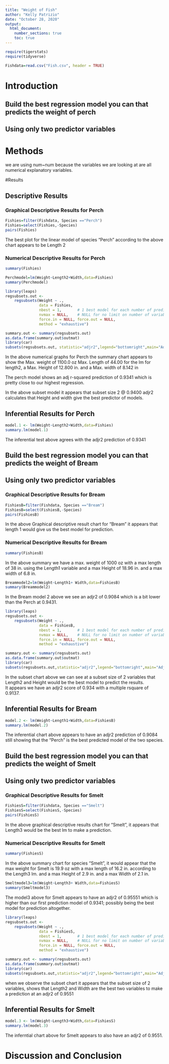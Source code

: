 ```yaml
---
title: "Weight of Fish"
author: "Kelly Patrizio"
date: "October 28, 2020"
output: 
  html_document:
    number_sections: true
    toc: true
---
```



```r
require(tigerstats)
require(tidyverse)
```

```r
Fishdata=read.csv("Fish.csv", header = TRUE)
```


# Introduction

<!--In this section you explain what you are trying to show.  Where did the data come from?  What is the research or other question you are trying to answer?!-->

## Build the best regression model you can that predicts the weight of perch
## Using only two predictor variables 


# Methods

<!--Decide on your methods:  use "variable analysis" or other appropriate descriptors.  Make sure to choose at least one graphical method and at least one numerical method.!-->

we are using num~num because the variables we are looking at are all numerical explanatory variables.

#Results

<!--Divide this section into two sub-sections:  One for your descriptive  results and one for your inferential results.!-->

## Descriptive Results

### Graphical Descriptive Results for Perch

<!--Graphical results here.  Make sure to show your code.  Provide appropriate labels for axes, giving units if possible, and provide a good title for the graph, too.  Use the graphical results to describe the patterns if any that exist in the data as focused toward the research question!-->


```r
Fishies=filter(Fishdata, Species =="Perch")
Fishies=select(Fishies,-Species)
pairs(Fishies)
``` 
The best plot for the  linear model of species "Perch" according to the above chart appears to be Length 2

### Numerical Descriptive Results for Perch

<!--Numerical results go here. Use the numerical results to describe the patterns if any that exist in the data as focused toward the research question!-->


```r
summary(Fishies)
```



```r
Perchmodel=lm(Weight~Length2+Width,data=Fishies)
summary(Perchmodel)
```

```r
library(leaps)
regsubsets.out <-
    regsubsets(Weight ~ .,
               data = Fishies,
               nbest = 1,       # 1 best model for each number of predictors
               nvmax = NULL,    # NULL for no limit on number of variables
               force.in = NULL, force.out = NULL,
               method = "exhaustive")

summary.out <- summary(regsubsets.out)
as.data.frame(summary.out$outmat)
library(car)
subsets(regsubsets.out, statistic="adjr2",legend="bottomright",main="Adjusted R^2")
```

In the above numerical graphs for Perch the summary chart appears to show the 
Max. weight of 1100.0 oz   Max. Length of 44.00 for the lm for length2, a
Max. Height of 12.800 in. and a Max. width of 8.142 in

The perch model shows an adj r-squared prediction of 0.9341 which is pretty close
to our highest regression.

In the above subset model it appears that subset size 2 @ 0.9400 adjr2 
calculates that Height and width give the best  predictor of models.


## Inferential Results for Perch

<!--State hypothesis clearly.  Make sure your discussion of the inferential test covers all the aspects that the test output produces, such as test statistic, p-value etc.  Make a decision about the null hypothesis, explain the assumptions on which the selected test/procedure was based, and why the chosen procedure satisfies the assumptions and is appropriate to answer the research question!-->

  
```r
model.1 <- lm(Weight~Length2+Width,data=Fishies)
summary.lm(model.1)
```

The inferential test above agrees with the adjr2 prediction of 0.9341

## Build the best regression model you can that predicts the weight of Bream
## Using only two predictor variables 


### Graphical Descriptive Results for Bream

```r
FishiesB=filter(Fishdata, Species =="Bream")
FishiesB=select(FishiesB,-Species)
pairs(FishiesB)
```

In the above Graphical descriptive result chart for "Bream" it appears that 
length 1 would give us the best model for prediction.


### Numerical Descriptive Results for Bream

```r
summary(FishiesB)
```

In the above summary we have a max. weight of 1000 oz with a max length of 
38 in. using the Length1 variable and a max Height of 18.96 in. and a max
width of 6.8 in.

```r
Breammodel2=lm(Weight~Length1+ Width,data=FishiesB)
summary(Breammodel2)
```

In the Bream model 2 above we see an adjr2 of 0.9084 which is a bit lower than 
the Perch at 0.9431.


```r
library(leaps)
regsubsets.out <-
    regsubsets(Weight ~ .,
               data = FishiesB,
               nbest = 1,       # 1 best model for each number of predictors
               nvmax = NULL,    # NULL for no limit on number of variables
               force.in = NULL, force.out = NULL,
               method = "exhaustive")

summary.out <- summary(regsubsets.out)
as.data.frame(summary.out$outmat)
library(car)
subsets(regsubsets.out,statistic="adjr2",legend="bottomright",main="Adjusted R^2")
```

In the subset chart above we can see at a subset size of 2 variables that 
Length2 and Height would be the best model to predict the results.  
It appears we have an adjr2 score of 0.934 with a multiple rsquare of 0.9137. 


## Inferential Results for Bream

  
```r
model.2 <- lm(Weight~Length1+Width,data=FishiesB)
summary.lm(model.2)
```

The inferential chart above appears to have an adjr2 prediction of 0.9084 still 
showing that the "Perch" is the best predicted model of the two species.  

## Build the best regression model you can that predicts the weight of Smelt
## Using only two predictor variables 


### Graphical Descriptive Results for Smelt

```r
FishiesS=filter(Fishdata, Species =="Smelt")
FishiesS=select(FishiesS,-Species)
pairs(FishiesS)
```

In the above graphical descriptive results chart for "Smelt", it appears that
Length3 would be the best lm to make a prediction.

### Numerical Descriptive Results for Smelt

```r
summary(FishiesS)
```

In the above summary chart for species "Smelt", it would appear that the
max weight for Smelt is 19.9 oz with a max length of 16.2 in. according to the 
Length3 lm.  and a max Height of 2.9 in. and a max Width of 2.1 in.


```r
Smeltmodel3=lm(Weight~Length3+ Width,data=FishiesS)
summary(Smeltmodel3)
```

The model3 above for Smelt appears to have an adjr2 of  0.95551
which is higher than our first prediction model of 0.9341; possibly
being the best model for prediction altogether.


```r
library(leaps)
regsubsets.out <-
    regsubsets(Weight ~ .,
               data = FishiesS,
               nbest = 1,       # 1 best model for each number of predictors
               nvmax = NULL,    # NULL for no limit on number of variables
               force.in = NULL, force.out = NULL,
               method = "exhaustive")

summary.out <- summary(regsubsets.out)
as.data.frame(summary.out$outmat)
library(car)
subsets(regsubsets.out,statistic="adjr2",legend="bottomright",main="Adjusted R^2")
```

when we observe the subset chart it appears that the subset size of 2 
variables, shows that Length2 and Width are the best two variables to make a 
prediction at an adjr2 of 0.9551

## Inferential Results for Smelt
  
```r
model.3 <- lm(Weight~Length3+Width,data=FishiesS)
summary.lm(model.3)
```

The inferntial chart above for Smelt appears to also have an adjr2 of 0.9551.

# Discussion and Conclusion

<!--Discussion and conclusion here.  If you found a relationship be sure to consider whether the relationship occurs because one of the variables causes the other, or whether they perhaps are related for some other reason.  Watch the chapter 6 videos from the George Town videos collection.!-->
